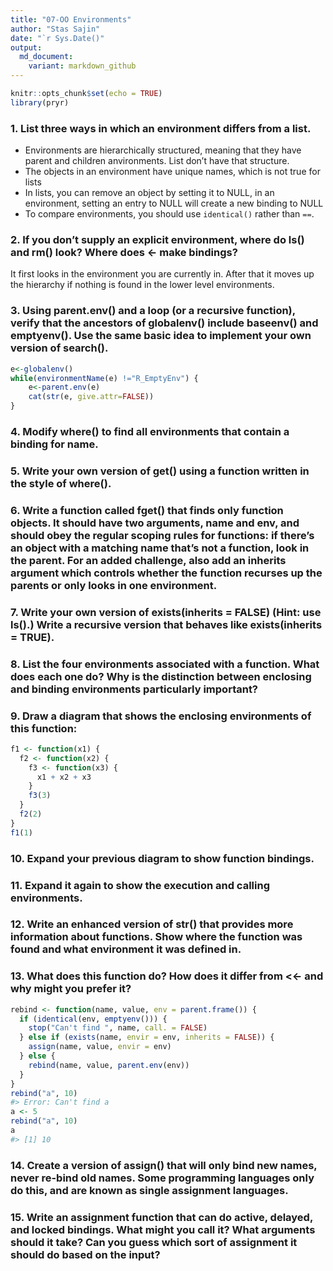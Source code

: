 ```yaml
---
title: "07-OO Environments"
author: "Stas Sajin"
date: "`r Sys.Date()"
output:
  md_document:
    variant: markdown_github
---
```


```r
knitr::opts_chunk$set(echo = TRUE)
library(pryr)
```



### 1. List three ways in which an environment differs from a list.
* Environments are hierarchically structured, meaning that they have parent and children anvironments. List don't have that structure.
* The objects in an environment have unique names, which is not true for lists
* In lists, you can remove an object by setting it to NULL, in an environment, setting an entry to NULL will create a new binding to NULL
* To compare environments, you should use `identical()` rather than `==`.

### 2. If you don't supply an explicit environment, where do ls() and rm() look? Where does <- make bindings?
It first looks in the environment you are currently in. After that it moves up the hierarchy if nothing is found in the lower level environments. 

### 3. Using parent.env() and a loop (or a recursive function), verify that the ancestors of globalenv() include baseenv() and emptyenv(). Use the same basic idea to implement your own version of search().
```r
e<-globalenv()
while(environmentName(e) !="R_EmptyEnv") {
    e<-parent.env(e)
    cat(str(e, give.attr=FALSE))
}
```

### 4. Modify where() to find all environments that contain a binding for name.

### 5. Write your own version of get() using a function written in the style of where().

### 6. Write a function called fget() that finds only function objects. It should have two arguments, name and env, and should obey the regular scoping rules for functions: if there's an object with a matching name that's not a function, look in the parent. For an added challenge, also add an inherits argument which controls whether the function recurses up the parents or only looks in one environment.

### 7. Write your own version of exists(inherits = FALSE) (Hint: use ls().) Write a recursive version that behaves like exists(inherits = TRUE).

### 8. List the four environments associated with a function. What does each one do? Why is the distinction between enclosing and binding environments particularly important?

### 9. Draw a diagram that shows the enclosing environments of this function:
```r
f1 <- function(x1) {
  f2 <- function(x2) {
    f3 <- function(x3) {
      x1 + x2 + x3
    }
    f3(3)
  }
  f2(2)
}
f1(1)
```

### 10. Expand your previous diagram to show function bindings.

### 11. Expand it again to show the execution and calling environments.

### 12. Write an enhanced version of str() that provides more information about functions. Show where the function was found and what environment it was defined in.

### 13. What does this function do? How does it differ from <<- and why might you prefer it?
```r
rebind <- function(name, value, env = parent.frame()) {
  if (identical(env, emptyenv())) {
    stop("Can't find ", name, call. = FALSE)
  } else if (exists(name, envir = env, inherits = FALSE)) {
    assign(name, value, envir = env)
  } else {
    rebind(name, value, parent.env(env))
  }
}
rebind("a", 10)
#> Error: Can't find a
a <- 5
rebind("a", 10)
a
#> [1] 10
```

### 14. Create a version of assign() that will only bind new names, never re-bind old names. Some programming languages only do this, and are known as single assignment languages.

### 15. Write an assignment function that can do active, delayed, and locked bindings. What might you call it? What arguments should it take? Can you guess which sort of assignment it should do based on the input?


